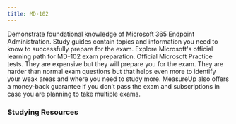 ```yaml
---
title: MD-102
---
```



<Card title="Get Started" icon="star"> 
  <LinkCard title="Exam MD-102: Microsoft 365 Endpoint Administrator" href="https://learn.microsoft.com/en-us/credentials/certifications/modern-desktop?WT.mc_id=studentamb_165290" target="_blank"/>
  Demonstrate foundational knowledge of Microsoft 365 Endpoint Administration.
  <LinkCard title="MD-102 Study Guide" href="https://learn.microsoft.com/credentials/certifications/resources/study-guides/md-102?WT.mc_id=studentamb_165290" target="_blank"/>
  Study guides contain topics and information you need to know to successfully prepare for the exam.
  <LinkCard title="Microsoft Learn" href="https://learn.microsoft.com/certifications/exams/md-102t00?WT.mc_id=studentamb_165290" target="_blank"/>
  Explore Microsoft's official learning path for MD-102 exam preparation.
</Card>

<Card title="MeasureUp Practice Tests" icon="open-book">
  <LinkCard title="MeasureUp Practice Test" href="https://www.measureup.com/practice-test-md-102-endpoint-administrator-exam.html#u44" target="_blank"/>
  <LinkCard title="MeasureUp Subscriptions" href="https://www.measureup.com/subscription-plans-for-individuals#u44" target="_blank"/>
  Official Microsoft Practice tests. They are expensive but they will prepare you for the exam. They are harder than normal exam questions but that helps even more to identify your weak areas and where you need to study more.
  MeasureUp also offers a money-back guarantee if you don’t pass the exam and subscriptions in case you are planning to take multiple exams.
</Card>

### Studying Resources

<Tabs>
  <TabItem label="Text">
    <CardGrid>
      <LinkCard title="Microsoft Learn" href="https://learn.microsoft.com/certifications/exams/md-102t00?WT.mc_id=studentamb_165290" target="_blank"/>
      <LinkCard title="Scenarios for Intune learning" href="https://www.learnintune.net" target="_blank"/>
    </CardGrid>
  </TabItem>

  <TabItem label="Videos">
    <CardGrid>
      <LinkCard title="BurningIceTech MD-102 Course" href="https://youtube.com/playlist?list=PLc6LqxQFwub9ADifGodGkgW3MvSZf8QHB" target="_blank"/>
      <LinkCard title="Microsoft Virtual Training Day - Managing Windows and Surface Devices" href="https://events.microsoft.com/en-us/allevents/?language=English&clientTimeZone=1&search=Microsoft%20365%20Virtual%20Training%20Day:%20Managing%20Windows%20and%20Surface%20Devices" target="_blank"/>
      <LinkCard title="Intune Training playlists" href="https://www.youtube.com/@IntuneTraining/playlists" target="_blank"/>
    </CardGrid>
  </TabItem>

  <TabItem label="Paid">
    <CardGrid>
      <LinkCard title="Pluralsight Course" href="https://www.pluralsight.com/paths/microsoft-windows-endpoint-administrator-md-102" target="_blank"/>
      <LinkCard title="CBT Nuggets Course" href="https://www.cbtnuggets.com/it-training/microsoft-windows-10/endpoint-administrator-associate" target="_blank"/>
    </CardGrid>
  </TabItem>

  <TabItem label="Tests">
    <CardGrid>
      <LinkCard title="MS Learn Practice Assessment" href="https://learn.microsoft.com/en-us/credentials/certifications/exams/md-102/practice/assessment?assessment-type=practice&assessmentId=76&WT.mc_id=studentamb_165290" target="_blank"/>
      <LinkCard title="MeasureUp Practice Tests" href="https://www.measureup.com/practice-test-md-102-endpoint-administrator-exam.html#u44" target="_blank"/>
      <LinkCard title="Whizlab Practice Tests" href="https://www.whizlabs.com/md-102-endpoint-administrator/" target="_blank"/>
    </CardGrid>
  </TabItem>

  <TabItem label="Misc">
    <CardGrid>
      <LinkCard title="Microsoft 365 E5 Developer Tenant" href="https://developer.microsoft.com/en-us" target="_blank"/>
    </CardGrid>
  </TabItem>
</Tabs>
